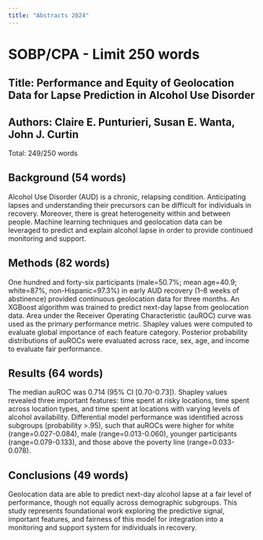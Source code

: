 ```yaml
---
title: "Abstracts 2024"
---
```


# SOBP/CPA - Limit 250 words

## Title: Performance and Equity of Geolocation Data for Lapse Prediction in Alcohol Use Disorder

## Authors: Claire E. Punturieri, Susan E. Wanta, John J. Curtin

Total: 249/250 words

## Background (54 words)

Alcohol Use Disorder (AUD) is a chronic, relapsing condition. Anticipating lapses and understanding their precursors can be difficult for individuals in recovery. Moreover, there is great heterogeneity within and between people. Machine learning techniques and geolocation data can be leveraged to predict and explain alcohol lapse in order to provide continued monitoring and support.

## Methods (82 words)

One hundred and forty-six participants (male=50.7%; mean age=40.9; white=87%, non-Hispanic=97.3%) in early AUD recovery (1–8 weeks of abstinence) provided continuous geolocation data for three months. An XGBoost algorithm was trained to predict next-day lapse from geolocation data. Area under the Receiver Operating Characteristic (auROC) curve was used as the primary performance metric. Shapley values were computed to evaluate global importance of each feature category. Posterior probability distributions of auROCs were evaluated across race, sex, age, and income to evaluate fair performance.

## Results (64 words)

The median auROC was 0.714 (95% CI [0.70-0.73]). Shapley values revealed three important features: time spent at risky locations, time spent across location types, and time spent at locations with varying levels of alcohol availability. Differential model performance was identified across subgroups (probability >.95), such that auROCs were higher for white (range=0.027-0.084), male (range=0.013-0.060), younger participants (range=0.079-0.133), and those above the poverty line (range=0.033-0.078).

## Conclusions (49 words)

Geolocation data are able to predict next-day alcohol lapse at a fair level of performance, though not equally across demographic subgroups. This study represents foundational work exploring the predictive signal, important features, and fairness of this model for integration into a monitoring and support system for individuals in recovery.
